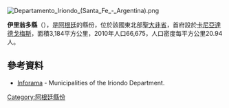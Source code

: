 [[Image:Departamento_Iriondo_(Santa_Fe_-_Argentina).png|right]]
{{Coord|32|49|S|61|24|W|display=title}}

'''伊里翁多縣'''（{{lang-es|Departamento Iriondo}}），是[[阿根廷|阿根廷]]的縣份，位於該國東北部[[聖大非省|聖大非省]]，首府設於[[卡尼亞達德戈梅斯|卡尼亞達德戈梅斯]]，面積3,184平方公里，2010年人口66,675，人口密度每平方公里20.94人。

==參考資料==
* [http://www.santa-fe.gov.ar/gbrn/inforama/distritos_departamento.php?dep=IRIONDO Inforama] {{Wayback|url=http://www.santa-fe.gov.ar/gbrn/inforama/distritos_departamento.php?dep=IRIONDO |date=20070216052024 }} - Municipalities of the Iriondo Department.

{{Argentina-geo-stub}}
[[Category:阿根廷縣份|Category:阿根廷縣份]]